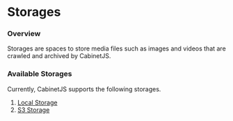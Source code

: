 # Storages

### Overview

Storages are spaces to store media files such as images and videos that are crawled and archived by CabinetJS.

### Available Storages

Currently, CabinetJS supports the following storages.

1. [Local Storage](/storages/local)
2. [S3 Storage](/storages/s3)

